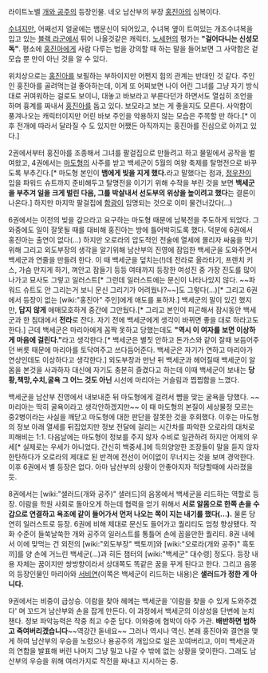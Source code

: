 라이트노벨 [[개와 공주]]의 등장인물. 네오 남산부의 부장 [[홍진아]]의 심복이다.

[[수녀]]지만, 어째선지 얼굴에는 뱀문신이 되어있고, 수녀복 옆이 트여있는 개조수녀복을 입고 있는 [[블랙 라군]]에서 튀어 나올것같은 캐릭터. [[노세현]]의 평가는 '''"걸어다니는 신성모독"'''. 평소에 [[홍진아]]에게 사람 다루는 법을 강의할 때 하는 말을 들어보면 그 사악함은 겉모습 뿐 만이 아닌 것을 알 수 있다.

위치상으로는 [[홍진아]]를 보필하는 부하이지만 어쩐지 힘의 관계는 반대인 것 같다. 주인인 홍진아를 골려먹는걸 좋아하는데, 이게 또 어찌보면 나이 어린 그녀를 그냥 자기 방식대로 귀여워하는 걸로도 보이니, 대놓고 바보라고 부른다던가 하면서도 열심히 조언을 하며 흉계를 짜내서 [[홍진아]]를 돕고 있다. 보모라고 보는 게 좋을지도 모른다. 사악함이 풍겨나오는 캐릭터이지만 어린 바보 주인을 악용하지 않는 모습은 주목할 만 하다.[* 이후 전개에 따라서 달라질 수 도 있지만 어쨌든 아직까지는 홍진아를 진심으로 아끼고 있다.]

2권에서부터 홍진아를 조종해서 그녀를 팔걸집으로 만들려고 하고 물밑에서 공작을 벌여왔고, 4권에서는 [[마도형]]의 사주를 받고 백세군이 5월의 여왕 축제를 탈명전으로 바꾸도록 부추긴다.[* 마도형 본인이 '''뱀에게 빚을 지게 했다.'''라고 말했다는 점과, [[정우찬]]이 입을 파워드 슈트까지 준비해두고 탈명전을 이기기 위해 수작을 부린 것을 보면 '''백세군을 부추겨 일을 크게 벌린 다음, 그를 박살내서 선도부의 위상을 높이려고 했다'''는 결론이 나온다.] 하지만 마지막 팔걸집에 [[함광]]이 임명되는 것으로 이미 물건너갔다(…)

6권에서는 이전의 빚을 갚으라고 요구하는 마도형 때문에 남북전을 주도하게 되었다. 그 와중에도 일이 잘못될 때를 대비해 홍진아는 방에 틀어박히도록 했다. 덕분에 6권에서 홍진아는 출연이 없다(…) 하지만 오로라의 압도적인 전술에 열세에 몰리자 싸움을 막기 위해 그리고 외도부장의 생각을 알기위해 남산부의 진영에 잠입한 백세군을 도와주면서 백세군과 연줄을 만들려 한다. 이 때 백세군을 덮치는(!)데 전라로 올라타기, 프렌치 키스, 가슴 만지게 하기, 껴안고 잠들기 등등 여태까지 등장한 여성진 중 가장 진도를 많이 나가고 묘사도 그렇고 일러스트[* 그런데 일러스트에는 문신이 나타나있지 않다. ~~파워드 슈트도 안 그리는거 보니 문신 그리기가 어려웠나?~~]도 그렇다(…)[* 그리고 6권에서 등장이 없는 [wiki:"홍진아" 주인]에게 애도를 표하자.] 백세군의 말이 있긴 했지만, '''답지 않게''' 애매모호하게 중간에 그만뒀다.[* 그리고 본인이 피곤해서 잠시동안 백세군과 한 침대에서 '''전라'''로 잔다. 자기 전에 백세군에게 생각이 바뀌면 좋을 대로 하라고도 한다.] 근데 백세군은 마리아에게 꼼짝 못하고 당했는데도 '''"역시 이 여자를 보면 이상하게 마음에 걸린다."'''라고 생각한다.[* 백세군은 별짓 안하고 돈가스와 같이 잘때 보듬어주던 버릇 때문에 마리아를 토닥여주고 쓰다듬어준다. 백세군은 자기가 연하고 마리아가 연상인데도 이상하다고 생각한다.] 외도부장과 만난 뒤 백세군과 헤어질때 백세군이 알몸을 본것을 사과하자 대신에 자기도 충분히 즐겼다고 하는데 이때 백세군이 보내는 '''당황,책망,수치,굴욕 그 어느 것도 아닌''' 시선에 마리아는 거슬림과 찝찝함을 느꼈다.

백세군을 남산부 진영에서 내보내준 뒤 마도형에게 걸려서 뺨을 맞는 굴욕을 당했다. ~~마리아는 딱히 굴욕이라고 생각안하겠지만~~ 이 때 마도형의 본질이 세상물정 모르는 중2병이라는 사실을 깨닫고 마도형에 대한 판단을 잘못한 것을 후회했다. 이후는 마도형의 정보 아래 열세를 뒤집었지만 정보 전달에 걸리는 시간차를 파악한 오로라의 대처로 피해비는 1:1. 다음날에는 마도형이 정보를 주지 않자 수비로 일관하려 하지만 어제의 우세[* 실제로는 우세가 아니었다. 간신히 백중세.]에 득의양양한 조장들이 말을 듣지 않자 한탄하다가 오로라의 제대로 된 반격에 전선이 어이없이 무너지는 것을 보며 경악한다. 이후 6권에서 별 등장은 없다. 아마 남산부의 상황이 안좋아지자 적당할때에 사라졌을듯.

8권에서는 [wiki:"샐러드(개와 공주)" 샐러드]의 음몽에서 백세군을 리드하는 역할로 등장. 이람을 학원 사회로 돌아오게 하는데 협력을 얻기 위해서 '''서로 알몸으로 한쪽 손을 수갑으로 연결하고 욕조에 같이 들어가서 먼저 나오는 쪽이 지는 내기를 했다(...).''' 물론 당연히 일러스트로 등장. 6권에 비해 제대로 문신도 들어가고 퀄리티도 엄청 향상됐다. 작화 수준이 들쑥날쑥한 개와 공주의 일러스트를 통틀어 손에 꼽을만한 퀄리티. 8권 내에서 이에 맞먹는 건 외전의 [wiki:"외도부장" 백토끼]와 [wiki:"오로라(개와 공주)" 흑토끼]를 양 손에 거느린 백세군(...)과 히든 챕터의 [wiki:"백세군" 대수령] 정도다. 등장 내용 자체는 꿈이지만 쌍방향이라서 상대쪽도 똑같은 꿈을 꾸게 된다고 한다. 그리고 음몽의 등장인물인 마리아와 [[서비연]](이쪽은 백세군이 리드하는 내용)은 '''샐러드가 정한 게 아니다.'''

9권에서는 비중이 급상승. 이람을 찾아 헤메는 백세군을 '이람을 찾을 수 있게 도와주겠다' 며 꼬드겨 남산부와 손을 잡게 만든다. 이 과정에서 백세군의 이상성을 단번에 눈치챈다. 정보 파악능력은 작중 최고 수준 답다.
이와중에 협박이 아주 가관. '''배반하면 범하고 죽여버리겠습니다'''~~역강간 돋네요~~
그러나 역시나 역신. 본래 홍진아와 결연을 맺게 하여 남산부의 우승을 노렸으나 용공주의 개입으로 일은 꼬여버리고, 이미 백세군과의 연합을 발표해 버린 나머지 그냥 밀고 나갈 수 밖에 없는 상황을 맞이한다. 그래도 남산부의 우승을 위해 여러가지로 작전을 짜내고 지시하는 중.
